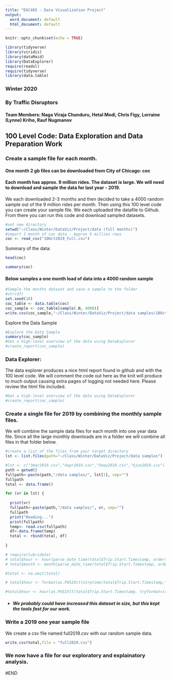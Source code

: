 ```yaml
---
title: "DSC465 - Data Visualization Project"
output:
  word_document: default
  html_document: default
---
```


```r
knitr::opts_chunk$set(echo = TRUE)
```

```r
library(tidyverse)
library(viridis)
library(dataMaid)
library(DataExplorer)
require(readxl)
require(tidyverse)
library(data.table)
```

### Winter 2020

### By Traffic Disruptors 
#### Team Members: Naga Viraja Chunduru, Hetal Modi, Chris Figy, Lorraine (Lynne) Kriho, Rauf Nugmanov 

## 100 Level Code: Data Exploration and Data Preparation Work

### Create a sample file for each month.

#### One month 2 gb files can be downloaded from City of Chicago: coc
#### Each month has approx. 9 million rides. The dataset is large. We will need to download and sample the data for last year - 2019.

We each downloaded 2-3 months and then decided to take a 4000 random sample out of the 9 million rides per month. Then using this 100 level code you can create your sample file. We each uploaded the datafile to Github. From there you can run this code and download sampled datasets.


```r
#set new directory
setwd("~/Class/Winter/DataViz/Project/data (full months)")
#import 1 month of coc data - Approx 9 million rows
coc <- read_csv("10Oct2019_Full.csv")
```
Summary of the data:
```r
head(coc)

summary(coc)

```

#### Below samples a one month load of data into a 4000 random sample

```r
#Sample the months dataset and save a sample to the folder
#str(df)
set.seed(10)
coc_table <- data.table(coc)
coc_sample <- coc_table[sample(.N, 4000)]
write.csv(coc_sample,"~/Class/Winter/DataViz/Project/data samples/10Oct2019.csv", row.names = FALSE)
```

Explore the Data Sample
```r
#Explore the Data Sample
summary(coc_sample)
#Get a high-level overview of the data using DataExplorer
#create_report(coc_sample)
```


### Data Explorer:

The data explorer produces a nice html report found in github and with the 100 level code. We will comment the code out here as the knit will produce to much output causing extra pages of logging not needed here. Please review the html file included.

```r
#Get a high-level overview of the data using DataExplorer
#create_report(coc_sample)
```

### Create a single file for 2019 by combining the monthly sample files. 

We will combine the sample data files for each month into one year data file. Since all the large monthly downloads are in a folder we will combine all files in that folder below.

```r
#create a list of the files from your target directory
lst <- list.files(path="~/Class/Winter/DataViz/Project/data samples")

#lst <- c("3mar2019.csv","4apr2019.csv","5may2019.csv","6jun2019.csv")
path = getwd()
fullpath<-paste(path,"/data samples/", lst[1], sep="")
fullpath
total <- data.frame()

for (vr in lst) {
  
  print(vr)
  fullpath<-paste(path,"/data samples/", vr, sep="")
  fullpath
  print("Reading...")
  print(fullpath)
  temp<- read.csv(fullpath)
  df<-data.frame(temp)
  total <- rbind(total, df)
  
}

# require(lubridate)
# total$hour <- hour(parse_date_time(total$Trip.Start.Timestamp, orders = c("mdy %H:%M:%S %p", "mdy %H:%M")))
# total$month <- month(parse_date_time(total$Trip.Start.Timestamp, orders = c("mdy %H:%M:%S %p", "mdy %H:%M")))

#total <- na.omit(total)

# total$hour <- format(as.POSIXct(strptime(total$Trip.Start.Timestamp,"%m/%d/%Y %H:%M %p",tz="")) ,format = "%H")

#total$hour <- hour(as.POSIXlt(total$Trip.Start.Timestamp, tryformat=(c("%m/%d/%Y %I:%M:%S %p", "%m/%d/%y %H:%M","%m/%d/%Y %H:%M:%S")))  

```

* ##### We probably could have increased this dataset in size, but this kept the tools fast for our work.

### Write a 2019 one year sample file

We create a csv file named full2019.csv with our random sample data. 
```r
write.csv(total,file = "full2019.csv")
```

### We now have a file for our exploratory and explainatory analysis.

#END